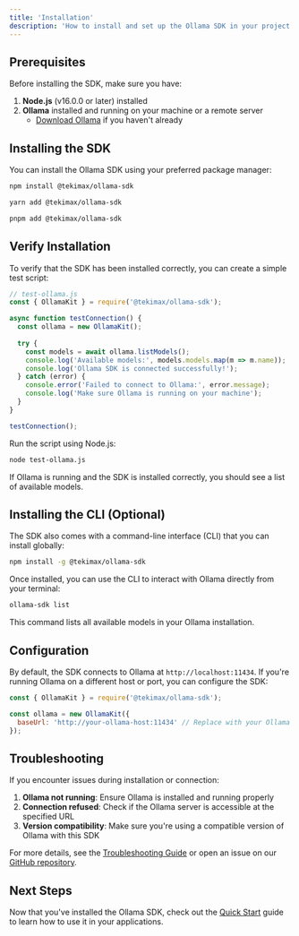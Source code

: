```yaml
---
title: 'Installation'
description: 'How to install and set up the Ollama SDK in your project'
---
```



## Prerequisites

Before installing the SDK, make sure you have:

1. **Node.js** (v16.0.0 or later) installed
2. **Ollama** installed and running on your machine or a remote server
   - [Download Ollama](https://ollama.ai/download) if you haven't already

## Installing the SDK

You can install the Ollama SDK using your preferred package manager:

<CodeGroup>

```bash npm
npm install @tekimax/ollama-sdk
```

```bash yarn
yarn add @tekimax/ollama-sdk
```

```bash pnpm
pnpm add @tekimax/ollama-sdk
```

</CodeGroup>

## Verify Installation

To verify that the SDK has been installed correctly, you can create a simple test script:

```javascript
// test-ollama.js
const { OllamaKit } = require('@tekimax/ollama-sdk');

async function testConnection() {
  const ollama = new OllamaKit();
  
  try {
    const models = await ollama.listModels();
    console.log('Available models:', models.models.map(m => m.name));
    console.log('Ollama SDK is connected successfully!');
  } catch (error) {
    console.error('Failed to connect to Ollama:', error.message);
    console.log('Make sure Ollama is running on your machine');
  }
}

testConnection();
```

Run the script using Node.js:

```bash
node test-ollama.js
```

If Ollama is running and the SDK is installed correctly, you should see a list of available models.

## Installing the CLI (Optional)

The SDK also comes with a command-line interface (CLI) that you can install globally:

```bash
npm install -g @tekimax/ollama-sdk
```

Once installed, you can use the CLI to interact with Ollama directly from your terminal:

```bash
ollama-sdk list
```

This command lists all available models in your Ollama installation.

## Configuration

By default, the SDK connects to Ollama at `http://localhost:11434`. If you're running Ollama on a different host or port, you can configure the SDK:

```javascript
const { OllamaKit } = require('@tekimax/ollama-sdk');

const ollama = new OllamaKit({
  baseUrl: 'http://your-ollama-host:11434' // Replace with your Ollama host
});
```

## Troubleshooting

If you encounter issues during installation or connection:

1. **Ollama not running**: Ensure Ollama is installed and running properly
2. **Connection refused**: Check if the Ollama server is accessible at the specified URL
3. **Version compatibility**: Make sure you're using a compatible version of Ollama with this SDK

For more details, see the [Troubleshooting Guide](/docs/guides/troubleshooting) or open an issue on our [GitHub repository](https://github.com/TEKIMAX/ollama-js-sdk).

## Next Steps

Now that you've installed the Ollama SDK, check out the [Quick Start](/docs/quickstart) guide to learn how to use it in your applications. 
